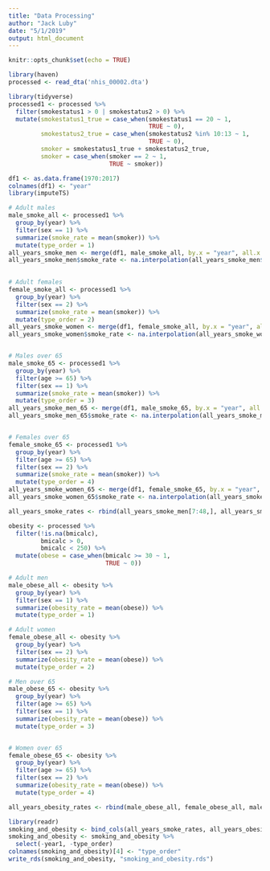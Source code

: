 ```yaml
---
title: "Data Processing"
author: "Jack Luby"
date: "5/1/2019"
output: html_document
---
```


```r
knitr::opts_chunk$set(echo = TRUE)
```

```r
library(haven)
processed <- read_dta('nhis_00002.dta')
```

```r
library(tidyverse)
processed1 <- processed %>%
  filter(smokestatus1 > 0 | smokestatus2 > 0) %>% 
  mutate(smokestatus1_true = case_when(smokestatus1 == 20 ~ 1,
                                       TRUE ~ 0),
         smokestatus2_true = case_when(smokestatus2 %in% 10:13 ~ 1,
                                       TRUE ~ 0),
         smoker = smokestatus1_true + smokestatus2_true,
         smoker = case_when(smoker == 2 ~ 1,
                            TRUE ~ smoker))
```

```r
df1 <- as.data.frame(1970:2017)
colnames(df1) <- "year"
library(imputeTS)

# Adult males
male_smoke_all <- processed1 %>%
  group_by(year) %>%
  filter(sex == 1) %>% 
  summarize(smoke_rate = mean(smoker)) %>% 
  mutate(type_order = 1)
all_years_smoke_men <- merge(df1, male_smoke_all, by.x = "year", all.x = TRUE)
all_years_smoke_men$smoke_rate <- na.interpolation(all_years_smoke_men$smoke_rate, option ="linear")
  

# Adult females
female_smoke_all <- processed1 %>%
  group_by(year) %>%
  filter(sex == 2) %>% 
  summarize(smoke_rate = mean(smoker)) %>% 
  mutate(type_order = 2)
all_years_smoke_women <- merge(df1, female_smoke_all, by.x = "year", all.x = TRUE)
all_years_smoke_women$smoke_rate <- na.interpolation(all_years_smoke_women$smoke_rate, option ="linear")


# Males over 65
male_smoke_65 <- processed1 %>%
  group_by(year) %>%
  filter(age >= 65) %>%
  filter(sex == 1) %>% 
  summarize(smoke_rate = mean(smoker)) %>% 
  mutate(type_order = 3)
all_years_smoke_men_65 <- merge(df1, male_smoke_65, by.x = "year", all.x = TRUE)
all_years_smoke_men_65$smoke_rate <- na.interpolation(all_years_smoke_men_65$smoke_rate, option ="linear")


# Females over 65
female_smoke_65 <- processed1 %>%
  group_by(year) %>%
  filter(age >= 65) %>%
  filter(sex == 2) %>% 
  summarize(smoke_rate = mean(smoker)) %>% 
  mutate(type_order = 4)
all_years_smoke_women_65 <- merge(df1, female_smoke_65, by.x = "year", all.x = TRUE)
all_years_smoke_women_65$smoke_rate <- na.interpolation(all_years_smoke_women_65$smoke_rate, option ="linear")

all_years_smoke_rates <- rbind(all_years_smoke_men[7:48,], all_years_smoke_women[7:48,], all_years_smoke_men_65[7:48,], all_years_smoke_women_65[7:48,])
```

```r
obesity <- processed %>% 
  filter(!is.na(bmicalc),
         bmicalc > 0,
         bmicalc < 250) %>% 
  mutate(obese = case_when(bmicalc >= 30 ~ 1,
                           TRUE ~ 0))
```

```r
# Adult men
male_obese_all <- obesity %>%
  group_by(year) %>%
  filter(sex == 1) %>% 
  summarize(obesity_rate = mean(obese)) %>% 
  mutate(type_order = 1)

# Adult women
female_obese_all <- obesity %>%
  group_by(year) %>%
  filter(sex == 2) %>% 
  summarize(obesity_rate = mean(obese)) %>% 
  mutate(type_order = 2)

# Men over 65
male_obese_65 <- obesity %>%
  group_by(year) %>%
  filter(age >= 65) %>% 
  filter(sex == 1) %>% 
  summarize(obesity_rate = mean(obese)) %>% 
  mutate(type_order = 3)


# Women over 65
female_obese_65 <- obesity %>%
  group_by(year) %>%
  filter(age >= 65) %>% 
  filter(sex == 2) %>% 
  summarize(obesity_rate = mean(obese)) %>% 
  mutate(type_order = 4)

all_years_obesity_rates <- rbind(male_obese_all, female_obese_all, male_obese_65, female_obese_65)
```

```r
library(readr)
smoking_and_obesity <- bind_cols(all_years_smoke_rates, all_years_obesity_rates)
smoking_and_obesity <- smoking_and_obesity %>% 
  select(-year1, -type_order)
colnames(smoking_and_obesity)[4] <- "type_order"
write_rds(smoking_and_obesity, "smoking_and_obesity.rds")
```
